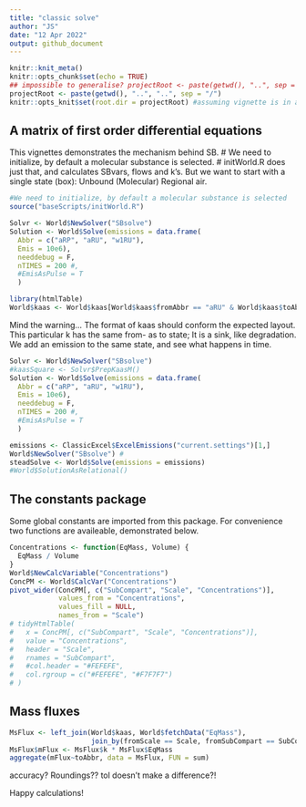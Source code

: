 ```yaml
---
title: "classic solve"
author: "JS"
date: "12 Apr 2022"
output: github_document
---
```


```r
knitr::knit_meta()
knitr::opts_chunk$set(echo = TRUE)
## impossible to generalise? projectRoot <- paste(getwd(), "..", sep = "/")
projectRoot <- paste(getwd(), "..", "..", sep = "/")
knitr::opts_knit$set(root.dir = projectRoot) #assuming vignette is in a direct subfolder of the project
```

## A matrix of first order differential equations
This vignettes demonstrates the mechanism behind SB.
#  We need to initialize, by default a molecular substance is selected.
#  initWorld.R does just that, and calculates SBvars, flows and k's. But we want to start with a single state (box): Unbound (Molecular) Regional air.

```r
#We need to initialize, by default a molecular substance is selected
source("baseScripts/initWorld.R")

Solvr <- World$NewSolver("SBsolve")
Solution <- World$Solve(emissions = data.frame(
  Abbr = c("aRP", "aRU", "w1RU"),
  Emis = 10e6),
  needdebug = F,
  nTIMES = 200 #,
  #EmisAsPulse = T
  )

library(htmlTable)
World$kaas <- World$kaas[World$kaas$fromAbbr == "aRU" & World$kaas$toAbbr == "aRU",]
```
Mind the warning... The format of kaas should conform the expected layout.
This particular k has the same from- as to state; It is a sink, like degradation.
We add an emission to the same state, and see what happens in time.

```r

Solvr <- World$NewSolver("SBsolve")
#kaasSquare <- Solvr$PrepKaasM()
Solution <- World$Solve(emissions = data.frame(
  Abbr = c("aRP", "aRU", "w1RU"),
  Emis = 10e6),
  needdebug = F,
  nTIMES = 200 #,
  #EmisAsPulse = T
  )

emissions <- ClassicExcel$ExcelEmissions("current.settings")[1,]
World$NewSolver("SBsolve") #
steadSolve <- World$Solve(emissions = emissions)
#World$SolutionAsRelational()
```

## The constants package
Some global constants are imported from this package. For convenience two functions are availeable, demonstrated below.
```r
Concentrations <- function(EqMass, Volume) {
  EqMass / Volume
}
World$NewCalcVariable("Concentrations")
ConcPM <- World$CalcVar("Concentrations")
pivot_wider(ConcPM[, c("SubCompart", "Scale", "Concentrations")],
            values_from = "Concentrations",
            values_fill = NULL,
            names_from = "Scale")
# tidyHtmlTable(
#   x = ConcPM[, c("SubCompart", "Scale", "Concentrations")],
#   value = "Concentrations",
#   header = "Scale",
#   rnames = "SubCompart",
#   #col.header = "#FEFEFE",
#   col.rgroup = c("#FEFEFE", "#F7F7F7")
# )
```
## Mass fluxes
```r
MsFlux <- left_join(World$kaas, World$fetchData("EqMass"), 
                    join_by(fromScale == Scale, fromSubCompart == SubCompart, fromSpecies == Species))
MsFlux$mFlux <- MsFlux$k * MsFlux$EqMass
aggregate(mFlux~toAbbr, data = MsFlux, FUN = sum)
``` 
accuracy? Roundings?? tol doesn't make a difference?!

Happy calculations!
